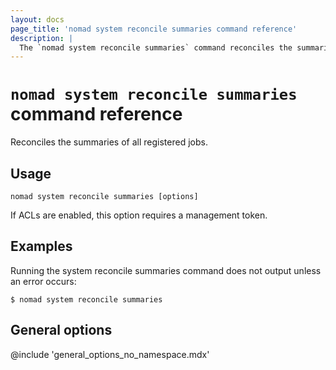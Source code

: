 ```yaml
---
layout: docs
page_title: 'nomad system reconcile summaries command reference'
description: |
  The `nomad system reconcile summaries` command reconciles the summaries of all registered jobs.
---
```


# `nomad system reconcile summaries` command reference

Reconciles the summaries of all registered jobs.

## Usage

```plaintext
nomad system reconcile summaries [options]
```

If ACLs are enabled, this option requires a management token.

## Examples

Running the system reconcile summaries command does not output unless an error
occurs:

```shell-session
$ nomad system reconcile summaries

```

## General options

@include 'general_options_no_namespace.mdx'
